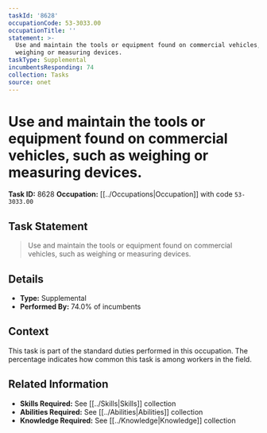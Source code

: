 ```yaml
---
taskId: '8628'
occupationCode: 53-3033.00
occupationTitle: ''
statement: >-
  Use and maintain the tools or equipment found on commercial vehicles, such as
  weighing or measuring devices.
taskType: Supplemental
incumbentsResponding: 74
collection: Tasks
source: onet
---
```

# Use and maintain the tools or equipment found on commercial vehicles, such as weighing or measuring devices.

**Task ID:** 8628
**Occupation:** [[../Occupations|Occupation]] with code `53-3033.00`

## Task Statement

> Use and maintain the tools or equipment found on commercial vehicles, such as weighing or measuring devices.

## Details

- **Type:** Supplemental
- **Performed By:** 74.0% of incumbents

## Context

This task is part of the standard duties performed in this occupation. The percentage indicates how common this task is among workers in the field.

## Related Information

- **Skills Required:** See [[../Skills|Skills]] collection
- **Abilities Required:** See [[../Abilities|Abilities]] collection
- **Knowledge Required:** See [[../Knowledge|Knowledge]] collection
